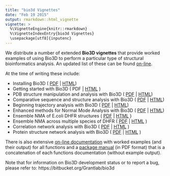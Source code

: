 ```yaml
---
title: "bio3d Vignettes"
date: "Feb 19 2015"
output: rmarkdown::html_vignette
vignette: >
  %\VignetteEngine{knitr::rmarkdown}
  %\VignetteIndexEntry{bio3d Vignettes}
  \usepackage[utf8]{inputenc}
---
```


We distribute a number of extended **Bio3D vignettes** that provide worked examples of using Bio3D to perform a particular type of structural bioinformatics analysis. An updated list of these can be found <a href="http://thegrantlab.org/bio3d/tutorials">on-line</a>.

At the time of writing these include:

* Installing Bio3D ( <a href="http://thegrantlab.org/bio3d/phocadownload/vignettes/Bio3D_install.pdf">PDF</a> | <a href="http://thegrantlab.org/bio3d/tutorials/installing-bio3d">HTML</a>)
* Getting started with Bio3D ( PDF | <a href="http://thegrantlab.org/bio3d/user-guide">HTML</a> )
* PDB structure manipulation and analysis with Bio3D ( <a href="http://thegrantlab.org/bio3d/phocadownload/vignettes/Bio3D_pdb.pdf">PDF</a> | <a href="http://thegrantlab.org/bio3d/tutorials/structure-analysis">HTML</a>)
* Comparative sequence and structure analysis with Bio3D ( <a href="http://thegrantlab.org/bio3d/phocadownload/vignettes/Bio3D_pca.pdf">PDF</a> | <a href="http://thegrantlab.org/bio3d/tutorials/principal-component-analysis">HTML</a>)
* Beginning trajectory analysis with Bio3D ( <a href="http://thegrantlab.org/bio3d/phocadownload/vignettes/Bio3D_md.pdf">PDF</a> | <a href="http://thegrantlab.org/bio3d/tutorials/trajectory-analysis">HTML</a>)
* Enhanced methods for Normal Mode Analysis with Bio3D ( <a href="http://thegrantlab.org/bio3d/phocadownload/vignettes/Bio3D_nma.pdf">PDF</a> | <a href="http://thegrantlab.org/bio3d/tutorials/normal-mode-analysis">HTML</a>)
* Ensemble NMA of E.coli DHFR structures ( <a href="http://thegrantlab.org/bio3d/phocadownload/vignettes/Bio3D_nma-dhfr-partI.pdf">PDF</a> | <a href="http://thegrantlab.org/bio3d/tutorials/ensemble-nma-part-1">HTML</a> )
* Ensemble NMA across multiple species of DHFR ( <a href="http://thegrantlab.org/bio3d/phocadownload/vignettes/Bio3D_nma-dhfr-partII.pdf">PDF</a> | <a href="http://thegrantlab.org/bio3d/tutorials/ensemble-nma-part-2">HTML</a> )
* Correlation network analysis with Bio3D ( <a href="http://thegrantlab.org/bio3d/phocadownload/vignettes/Bio3D_cna-transducin.pdf">PDF</a> | <a href="http://thegrantlab.org/bio3d/tutorials/ensemble-nma-part-1/81-vignettes/87-correlation-network-analysis-with-bio3d">HTML</a> )
* Protein structure network analysis with Bio3D ( <a href="http://thegrantlab.org/bio3d/phocadownload/vignettes/cna_vignette.pdf">PDF</a> | <a href="http://thegrantlab.org/bio3d/tutorials/protein-structure-networks">HTML</a> )

There is also extensive <a href="http://thegrantlab.org/bio3d/html/index.html">on-line documentation</a> with worked examples (and their output) for all functions and a <a href="http://thegrantlab.org/bio3d/bio3d.pdf">package manual</a> (in PDF format) that is a concatenation of each functions documentation (without example output).

Note that for information on Bio3D development status or to report a bug, please refer to: https://bitbucket.org/Grantlab/bio3d
